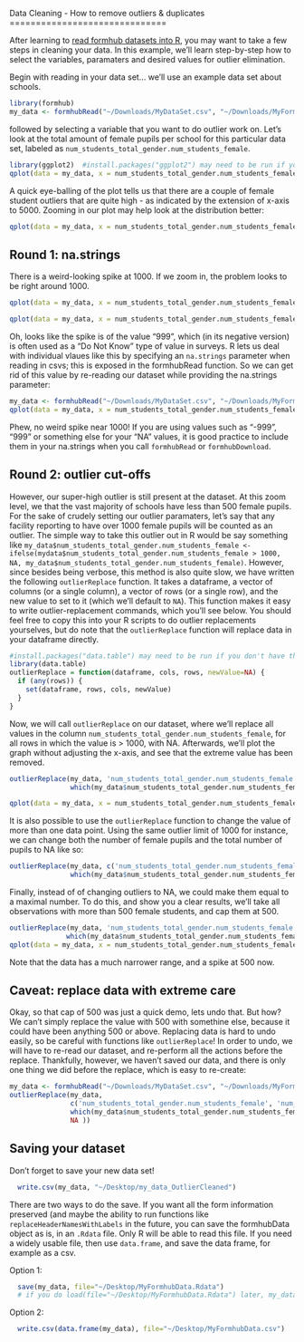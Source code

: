 <link href="http://kevinburke.bitbucket.org/markdowncss/markdown.css" rel="stylesheet"></link>
Data Cleaning - How to remove outliers & duplicates
==============================
  
After learning to [read formhub datasets into R](http://modilabs.github.com/formhub.R/demo/Basics_of_formhub.R.html), you may want to take a few steps in cleaning your data. In this example, we'll learn step-by-step how to select the variables, paramaters and desired values for outlier elimination. 

Begin with reading in your data set... we'll use an example data set about schools.
  
```r
library(formhub)
my_data <- formhubRead("~/Downloads/MyDataSet.csv", "~/Downloads/MyForm.json")
```

followed by selecting a variable that you want to do outlier work on. Let's look at the total amount of female pupils per school for this particular data set, labeled as `num_students_total_gender.num_students_female`.  

```r
library(ggplot2)  #install.packages("ggplot2") may need to be run if you don't have the package
qplot(data = my_data, x = num_students_total_gender.num_students_female) + ylab("Number of Schools") 
```

A quick eye-balling of the plot tells us that there are a couple of female student outliers that are quite high - as indicated by the extension of x-axis to 5000. Zooming in our plot may help look at the distribution better:   

```r
qplot(data = my_data, x = num_students_total_gender.num_students_female) + ylab("Number of Schools") + xlim(c(0,1500))
```

Round 1: na.strings
----------------
There is a weird-looking spike at 1000. If we zoom in, the problem looks to be right around 1000.
```r
qplot(data = my_data, x = num_students_total_gender.num_students_female) + ylab("Number of Schools") + xlim(c(900,1100))

qplot(data = my_data, x = num_students_total_gender.num_students_female) + ylab("Number of Schools") + xlim(c(990,1010))
```

Oh, looks like the spike is of the value "999", which (in its negative version) is often used as a "Do Not Know" type of value in surveys. R lets us deal with individual vlaues like this by specifying an `na.strings` parameter when reading in csvs; this is exposed in the formhubRead function. So we can get rid of this value by re-reading our dataset while providing the na.strings parameter:
```r
my_data <- formhubRead("~/Downloads/MyDataSet.csv", "~/Downloads/MyForm.json", na.strings=c("999"))
qplot(data = my_data, x = num_students_total_gender.num_students_female) + ylab("Number of Schools") + xlim(c(0,1500))
```
Phew, no weird spike near 1000! If you are using values such as "-999", "999" or something else for your "NA" values, it is good practice to include them in your na.strings when you call `formhubRead` or `formhubDownload`.

Round 2: outlier cut-offs
----------------
However, our super-high outlier is still present at the dataset. At this zoom level, we that the vast majority of schools have less than 500 female pupils. For the sake of crudely setting our outlier paramaters, let's say that any facility reporting to have over 1000 female pupils will be counted as an outlier. The simple way to take this outlier out in R would be say something like `my_data$num_students_total_gender.num_students_female <- ifelse(mydata$num_students_total_gender.num_students_female > 1000, NA, my_data$num_students_total_gender.num_students_female)`. However, since besides being verbose, this method is also quite slow, we have written the following `outlierReplace` function. It takes a dataframe, a vector of columns (or a single column), a vector of rows (or a single row), and the new value to set to it (which we'll default to `NA`). This function makes it easy to write outlier-replacement commands, which you'll see below. You should feel free to copy this into your R scripts to do outlier replacements yourselves, but do note that the `outlierReplace` function will replace data in your dataframe directly.


```r
#install.packages("data.table") may need to be run if you don't have the package
library(data.table) 
outlierReplace = function(dataframe, cols, rows, newValue=NA) {
  if (any(rows)) {
    set(dataframe, rows, cols, newValue) 
  }
}
```

Now, we will call `outlierReplace` on our dataset, where we'll replace all values in the column `num_students_total_gender.num_students_female`, for all rows in which the value is > 1000, with NA. Afterwards, we'll plot the graph without adjusting the x-axis, and see that the extreme value has been removed.
```r
outlierReplace(my_data, 'num_students_total_gender.num_students_female',
               which(my_data$num_students_total_gender.num_students_female > 1000), NA)

qplot(data = my_data, x = num_students_total_gender.num_students_female) + ylab("Number of Schools")
```

It is also possible to use the `outlierReplace` function to change the value of more than one data point. Using the same outlier limit of 1000 for instance, we can change both the number of female pupils and the total number of pupils to NA like so:

```r
outlierReplace(my_data, c('num_students_total_gender.num_students_female', 'num_students_total_gender.num_students_total'),
               which(my_data$num_students_total_gender.num_students_female > 1000), NA )
```

Finally, instead of of changing outliers to NA, we could make them equal to a maximal number. To do this, and show you a clear results, we'll take all observations with more than 500 female students, and cap them at 500.

```r
outlierReplace(my_data, 'num_students_total_gender.num_students_female',
              which(my_data$num_students_total_gender.num_students_female > 500), 500)
qplot(data = my_data, x = num_students_total_gender.num_students_female) + ylab("Number of Schools")
```
Note that the data has a much narrower range, and a spike at 500 now.


Caveat: replace data with extreme care
--------------------------------------

Okay, so that cap of 500 was just a quick demo, lets undo that. But how? We can't simply replace the value with 500 with somethine else, because it could have been anything 500 or above. Replacing data is hard to undo easily, so be  careful with functions like `outlierReplace`! In order to undo, we will have to re-read our dataset, and re-perform all the actions before the replace. Thankfully, however, we haven't saved our data, and there is only one thing we did before the replace, which is easy to re-create:

```r
my_data <- formhubRead("~/Downloads/MyDataSet.csv", "~/Downloads/MyForm.json") 
outlierReplace(my_data, 
               c('num_students_total_gender.num_students_female', 'num_students_total_gender.num_students_total'),
               which(my_data$num_students_total_gender.num_students_female > 1000,
               NA ))
```


Saving your dataset
-----------------------
Don't forget to save your new data set!

```r
  write.csv(my_data, "~/Desktop/my_data_OutlierCleaned")
```  

There are two ways to do the save. If you want all the form information preserved (and maybe the ability to run functions like `replaceHeaderNamesWithLabels` in the future, you can save the formhubData object as is, in an `.Rdata` file. Only R will be able to read this file. If you need a widely usable file, then use `data.frame`, and save the data frame, for example as a csv.

Option 1:
```r
  save(my_data, file="~/Desktop/MyFormhubData.Rdata")
  # if you do load(file="~/Desktop/MyFormhubData.Rdata") later, my_data will be loaded in to your workspace
```  

Option 2:
```r
  write.csv(data.frame(my_data), file="~/Desktop/MyFormhubData.csv")
```
